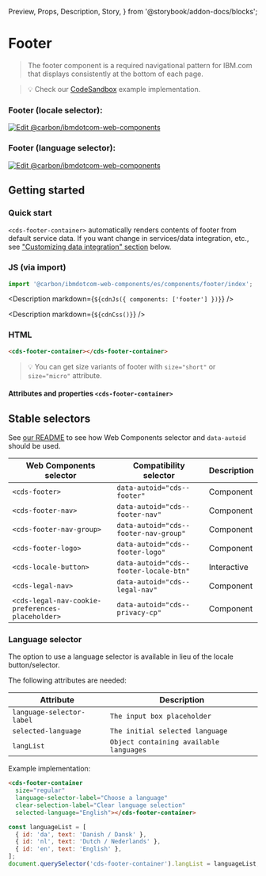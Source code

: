   Preview,
  Props,
  Description,
  Story,
} from '@storybook/addon-docs/blocks';

# Footer

> The footer component is a required navigational pattern for IBM.com that
> displays consistently at the bottom of each page.

> 💡 Check our
> [CodeSandbox](https://githubbox.com/carbon-design-system/carbon-for-ibm-dotcom/tree/main/packages/web-components/examples/codesandbox/components/footer)
> example implementation.

### Footer (locale selector):

[![Edit @carbon/ibmdotcom-web-components](https://codesandbox.io/static/img/play-codesandbox.svg)](https://githubbox.com/carbon-design-system/carbon-for-ibm-dotcom/tree/main/packages/web-components/examples/codesandbox/components/footer)

### Footer (language selector):

[![Edit @carbon/ibmdotcom-web-components](https://codesandbox.io/static/img/play-codesandbox.svg)](https://githubbox.com/carbon-design-system/carbon-for-ibm-dotcom/tree/main/packages/web-components/examples/codesandbox/components/footer-language-only)

## Getting started

### Quick start

`<cds-footer-container>` automatically renders contents of footer from default
service data. If you want change in services/data integration, etc., see
["Customizing data integration" section](#customizing-data-integration) below.

### JS (via import)

```javascript
import '@carbon/ibmdotcom-web-components/es/components/footer/index';
```

<Description markdown={`${cdnJs({ components: ['footer'] })}`} />

<Description markdown={`${cdnCss()}`} />

### HTML

```html
<cds-footer-container></cds-footer-container>
```

> 💡 You can get size variants of footer with `size="short"` or `size="micro"`
> attribute.

#### Attributes and properties `<cds-footer-container>`

<Props of="cds-footer-composite" />

## Stable selectors

See
[our README](https://github.com/carbon-design-system/carbon-for-ibm-dotcom/tree/main/packages/web-components#stable-selectors-for-analytics-and-integratione2e-testing-in-web-components)
to see how Web Components selector and `data-autoid` should be used.

| Web Components selector                          | Compatibility selector                 | Description |
| ------------------------------------------------ | -------------------------------------- | ----------- |
| `<cds-footer>`                                   | `data-autoid="cds--footer"`            | Component   |
| `<cds-footer-nav>`                               | `data-autoid="cds--footer-nav"`        | Component   |
| `<cds-footer-nav-group>`                         | `data-autoid="cds--footer-nav-group"`  | Component   |
| `<cds-footer-logo>`                              | `data-autoid="cds--footer-logo"`       | Component   |
| `<cds-locale-button>`                            | `data-autoid="cds--footer-locale-btn"` | Interactive |
| `<cds-legal-nav>`                                | `data-autoid="cds--legal-nav"`         | Component   |
| `<cds-legal-nav-cookie-preferences-placeholder>` | `data-autoid="cds--privacy-cp"`        | Component   |

### Language selector

The option to use a language selector is available in lieu of the locale
button/selector.

The following attributes are needed:

| Attribute                 | Description                             |
| ------------------------- | --------------------------------------- |
| `language-selector-label` | `The input box placeholder`             |
| `selected-language`       | `The initial selected language`         |
| `langList`                | `Object containing available languages` |

Example implementation:

```html
<cds-footer-container
  size="regular"
  language-selector-label="Choose a language"
  clear-selection-label="Clear language selection"
  selected-language="English"></cds-footer-container>
```

```javascript
const languageList = [
  { id: 'da', text: 'Danish / Dansk' },
  { id: 'nl', text: 'Dutch / Nederlands' },
  { id: 'en', text: 'English' },
];
document.querySelector('cds-footer-container').langList = languageList;
```

<Description markdown={contributing} />
